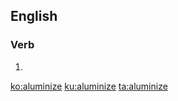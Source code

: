 ==English==

===Verb===
{{en-verb|aluminizes|aluminizing|aluminized|aluminized}}

# {{alternative spelling of|aluminise|lang=en}}

[[ko:aluminize]]
[[ku:aluminize]]
[[ta:aluminize]]